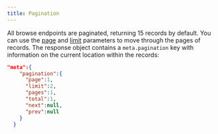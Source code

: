```yaml
---
title: Pagination
---
```


All browse endpoints are paginated, returning 15 records by default. You can use the [page](/docs/content-api/parameters#page) and [limit](/docs/content-api/parameters#limit) parameters to move through the pages of records. The response object contains a `meta.pagination` key with information on the current location within the records:

```json
"meta":{
    "pagination":{
      "page":1,
      "limit":2,
      "pages":1,
      "total":1,
      "next":null,
      "prev":null
    }
  }
```